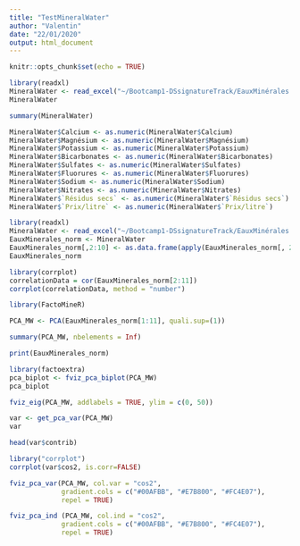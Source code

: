 ```yaml
---
title: "TestMineralWater"
author: "Valentin"
date: "22/01/2020"
output: html_document
---
```


```r
knitr::opts_chunk$set(echo = TRUE)
```

```r
library(readxl)
MineralWater <- read_excel("~/Bootcamp1-DSsignatureTrack/EauxMinérales.xls", col_names = TRUE)
MineralWater
```

```r
summary(MineralWater)
```

```r
MineralWater$Calcium <- as.numeric(MineralWater$Calcium)
MineralWater$Magnésium <- as.numeric(MineralWater$Magnésium)
MineralWater$Potassium <- as.numeric(MineralWater$Potassium)
MineralWater$Bicarbonates <- as.numeric(MineralWater$Bicarbonates)
MineralWater$Sulfates <- as.numeric(MineralWater$Sulfates)
MineralWater$Fluorures <- as.numeric(MineralWater$Fluorures)
MineralWater$Sodium <- as.numeric(MineralWater$Sodium)
MineralWater$Nitrates <- as.numeric(MineralWater$Nitrates)
MineralWater$`Résidus secs` <- as.numeric(MineralWater$`Résidus secs`)
MineralWater$`Prix/litre` <- as.numeric(MineralWater$`Prix/litre`)
```

```r
library(readxl)
MineralWater <- read_excel("~/Bootcamp1-DSsignatureTrack/EauxMinérales.xls")
EauxMinerales_norm <- MineralWater
EauxMinerales_norm[,2:10] <- as.data.frame(apply(EauxMinerales_norm[, 2:10], 2, function(x) (x - min(x))/(max(x)-min(x))))
EauxMinerales_norm
```

```r
library(corrplot)
correlationData = cor(EauxMinerales_norm[2:11])
corrplot(correlationData, method = "number")
```

```r
library(FactoMineR)
```

```r
PCA_MW <- PCA(EauxMinerales_norm[1:11], quali.sup=(1))
```


```r
summary(PCA_MW, nbelements = Inf)
```

```r
print(EauxMinerales_norm)
```

```r
library(factoextra)
pca_biplot <- fviz_pca_biplot(PCA_MW)
pca_biplot
```

```r
fviz_eig(PCA_MW, addlabels = TRUE, ylim = c(0, 50))
```

```r
var <- get_pca_var(PCA_MW)
var
```

```r
head(var$contrib)
```

```r
library("corrplot")
corrplot(var$cos2, is.corr=FALSE)
```

```r
fviz_pca_var(PCA_MW, col.var = "cos2",
             gradient.cols = c("#00AFBB", "#E7B800", "#FC4E07"),
             repel = TRUE)
```

```r
fviz_pca_ind (PCA_MW, col.ind = "cos2",
             gradient.cols = c("#00AFBB", "#E7B800", "#FC4E07"),
             repel = TRUE)
```

